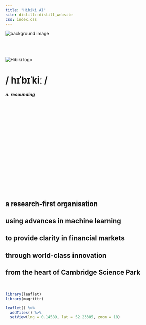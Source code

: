 ```yaml
---
title: "Hibiki AI"
site: distill::distill_website
css: index.css
---
```


<div class="l-screen">
  <img alt="background image" src="img/background.jpg" />

  <div class="intro">
  <br /><br /><br />
  <img alt="Hibiki logo" src="hibiki.png" />
  <br />
  
# / hɪˈbɪˈkiː /

##### n. resounding

<br /><br /><br /><br /><br /><br /><br /><br />
<br /><br /><br /><br /><br /><br /><br /><br />

## a research-first organisation
## using advances in machine learning
## to provide clarity in financial markets
## through world-class innovation
## from the heart of Cambridge Science Park
  
  <br />
  </div>
</div>

```r

library(leaflet)
library(magrittr)

leaflet() %>%
  addTiles() %>%
  setView(lng = 0.14589, lat = 52.23385, zoom = 18)
```

